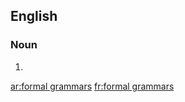 ==English==

===Noun===
{{head|en|plural}}

# {{plural of|formal grammar|lang=en}}

[[ar:formal grammars]]
[[fr:formal grammars]]